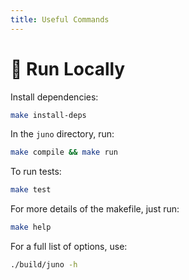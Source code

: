 ```yaml
---
title: Useful Commands
---
```

# 🚚 Run Locally

Install dependencies:

```bash
make install-deps
```

In the `juno` directory, run:

```bash
make compile && make run
```

To run tests:

```bash
make test
```

For more details of the makefile, just run:

```bash
make help
```

For a full list of options, use:

```bash
./build/juno -h
```